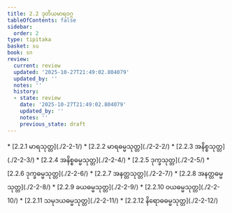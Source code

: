```yaml
---
title: 2.2 ဒုတိယမာရဝဂ္ဂ
tableOfContents: false
sidebar:
  order: 2
type: tipitaka
basket: su
book: sn
review:
  current: review
  updated: '2025-10-27T21:49:02.804079'
  updated_by: ''
  notes: ''
  history:
  - state: review
    date: '2025-10-27T21:49:02.804079'
    updated_by: ''
    notes: ''
    previous_state: draft
---
```



<ReviewStatus review={frontmatter.review} showDetails={true} />

<HypothesisAnnotation frontmatter={frontmatter} />

<DynamicBreadcrumb />



<TableOfContents book="sn" section="2.2">
* [2.2.1 မာရသုတ္တ](./2-2-1/)
* [2.2.2 မာရဓမ္မသုတ္တ](./2-2-2/)
* [2.2.3 အနိစ္စသုတ္တ](./2-2-3/)
* [2.2.4 အနိစ္စဓမ္မသုတ္တ](./2-2-4/)
* [2.2.5 ဒုက္ခသုတ္တ](./2-2-5/)
* [2.2.6 ဒုက္ခဓမ္မသုတ္တ](./2-2-6/)
* [2.2.7 အနတ္တသုတ္တ](./2-2-7/)
* [2.2.8 အနတ္တဓမ္မသုတ္တ](./2-2-8/)
* [2.2.9 ခယဓမ္မသုတ္တ](./2-2-9/)
* [2.2.10 ဝယဓမ္မသုတ္တ](./2-2-10/)
* [2.2.11 သမုဒယဓမ္မသုတ္တ](./2-2-11/)
* [2.2.12 နိရောဓဓမ္မသုတ္တ](./2-2-12/)
</TableOfContents>